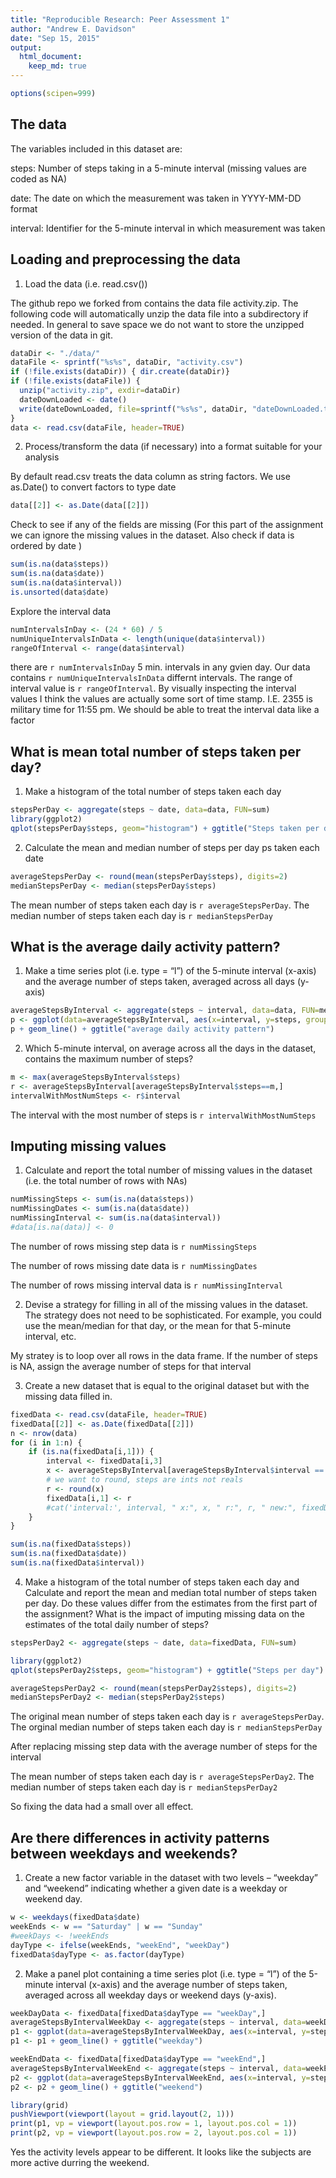 ```yaml
---
title: "Reproducible Research: Peer Assessment 1"
author: "Andrew E. Davidson"
date: "Sep 15, 2015"
output: 
  html_document:
    keep_md: true
---
```

```r
options(scipen=999)
```

## The data
The variables included in this dataset are:

steps: Number of steps taking in a 5-minute interval (missing values are coded as NA)

date: The date on which the measurement was taken in YYYY-MM-DD format

interval: Identifier for the 5-minute interval in which measurement was taken

## Loading and preprocessing the data
1. Load the data (i.e. read.csv())

The github repo we forked from contains the data file activity.zip. 
The following code will automatically unzip the data file into a subdirectory
if needed. In general to save space we do not want to store the unzipped version 
of the data in git.


```r
dataDir <- "./data/"
dataFile <- sprintf("%s%s", dataDir, "activity.csv")
if (!file.exists(dataDir)) { dir.create(dataDir)}
if (!file.exists(dataFile)) {
  unzip("activity.zip", exdir=dataDir)
  dateDownLoaded <- date()
  write(dateDownLoaded, file=sprintf("%s%s", dataDir, "dateDownLoaded.txt"))
}
data <- read.csv(dataFile, header=TRUE)
```

2. Process/transform the data (if necessary) into a format suitable for your analysis

By default read.csv treats the data column as string
factors. We use as.Date() to convert factors to type date
```r
data[[2]] <- as.Date(data[[2]])
```

Check to see if any of the fields are missing (For this part of the assignment we can ignore the missing values in the dataset. Also check if data is ordered by date
)
```r
sum(is.na(data$steps))
sum(is.na(data$date))
sum(is.na(data$interval))
is.unsorted(data$date)
```

Explore the interval data
```r
numIntervalsInDay <- (24 * 60) / 5
numUniqueIntervalsInData <- length(unique(data$interval))
rangeOfInterval <- range(data$interval)
```
there are `r numIntervalsInDay` 5 min. intervals in any gvien day. Our data
contains `r numUniqueIntervalsInData` differnt intervals. The range of interval
value is `r rangeOfInterval`. By visually inspecting the interval values I think
the values are actually some sort of time stamp. I.E. 2355 is military time for 
11:55 pm. We should be able to treat the interval data like a factor

## What is mean total number of steps taken per day?

1. Make a histogram of the total number of steps taken each day
```r
stepsPerDay <- aggregate(steps ~ date, data=data, FUN=sum)
library(ggplot2)
qplot(stepsPerDay$steps, geom="histogram") + ggtitle("Steps taken per day")
```

2. Calculate the mean and median number of steps per day ps taken each date
```r
averageStepsPerDay <- round(mean(stepsPerDay$steps), digits=2)
medianStepsPerDay <- median(stepsPerDay$steps)
```
The mean number of steps taken each day is `r averageStepsPerDay`.
The median number of steps taken each day is `r medianStepsPerDay`


## What is the average daily activity pattern?

1. Make a time series plot (i.e. type = "l") of the 5-minute interval (x-axis) and the average number of steps taken, averaged across all days (y-axis)
```r
averageStepsByInterval <- aggregate(steps ~ interval, data=data, FUN=mean)
p <- ggplot(data=averageStepsByInterval, aes(x=interval, y=steps, group=1))
p + geom_line() + ggtitle("average daily activity pattern")
```

2. Which 5-minute interval, on average across all the days in the dataset, contains the maximum number of steps?
```r
m <- max(averageStepsByInterval$steps)
r <- averageStepsByInterval[averageStepsByInterval$steps==m,]
intervalWithMostNumSteps <- r$interval
```
The interval with the most number of steps is `r intervalWithMostNumSteps`

## Imputing missing values
1. Calculate and report the total number of missing values in the dataset (i.e. the total number of rows with NAs)
```r
numMissingSteps <- sum(is.na(data$steps))
numMissingDates <- sum(is.na(data$date))
numMissingInterval <- sum(is.na(data$interval))
#data[is.na(data)] <- 0
```
The number of rows missing step data is `r numMissingSteps`

The number of rows missing date data is `r numMissingDates`

The number of rows missing interval data is `r numMissingInterval`

2. Devise a strategy for filling in all of the missing values in the dataset. 
The strategy does not need to be sophisticated. For example, you could use the 
mean/median for that day, or the mean for that 5-minute interval, etc.

My stratey is to loop over all rows in the data frame. If the number of steps
is NA, assign the average number of steps for that interval

3. Create a new dataset that is equal to the original dataset but with the 
missing data filled in.
```r
fixedData <- read.csv(dataFile, header=TRUE)
fixedData[[2]] <- as.Date(fixedData[[2]])
n <- nrow(data)
for (i in 1:n) {
    if (is.na(fixedData[i,1])) {
        interval <- fixedData[i,3]
        x <- averageStepsByInterval[averageStepsByInterval$interval == interval,]$steps
        # we want to round, steps are ints not reals
        r <- round(x)
        fixedData[i,1] <- r
        #cat('interval:', interval, " x:", x, " r:", r, " new:", fixedData[i,1], "\n")
    }
}

sum(is.na(fixedData$steps))
sum(is.na(fixedData$date))
sum(is.na(fixedData$interval))
```

4. Make a histogram of the total number of steps taken each day and Calculate 
and report the mean and median total number of steps taken per day. Do these 
values differ from the estimates from the first part of the assignment? 
What is the impact of imputing missing data on the estimates of the total daily 
number of steps?

```r
stepsPerDay2 <- aggregate(steps ~ date, data=fixedData, FUN=sum)

library(ggplot2)
qplot(stepsPerDay2$steps, geom="histogram") + ggtitle("Steps per day")

averageStepsPerDay2 <- round(mean(stepsPerDay2$steps), digits=2)
medianStepsPerDay2 <- median(stepsPerDay2$steps)
```
The original mean number of steps taken each day is `r averageStepsPerDay`.
The orginal median number of steps taken each day is `r medianStepsPerDay`

After replacing missing step data with the average number of steps for the 
interval

The mean number of steps taken each day is `r averageStepsPerDay2`.
The median number of steps taken each day is `r medianStepsPerDay2`

So fixing the data had a small over all effect.

## Are there differences in activity patterns between weekdays and weekends?

1. Create a new factor variable in the dataset with two levels – “weekday” and 
“weekend” indicating whether a given date is a weekday or weekend day.


```r
w <- weekdays(fixedData$date) 
weekEnds <- w == "Saturday" | w == "Sunday"
#weekDays <- !weekEnds
dayType <- ifelse(weekEnds, "weekEnd", "weekDay")
fixedData$dayType <- as.factor(dayType)
```

2. Make a panel plot containing a time series plot (i.e. type = "l") of the 5-minute interval (x-axis) and the average number of steps taken, averaged across all weekday days or weekend days (y-axis).

```r
weekDayData <- fixedData[fixedData$dayType == "weekDay",]
averageStepsByIntervalWeekDay <- aggregate(steps ~ interval, data=weekDayData, FUN=mean)
p1 <- ggplot(data=averageStepsByIntervalWeekDay, aes(x=interval, y=steps, group=1)) 
p1 <- p1 + geom_line() + ggtitle("weekday")

weekEndData <- fixedData[fixedData$dayType == "weekEnd",]
averageStepsByIntervalWeekEnd <- aggregate(steps ~ interval, data=weekEndData, FUN=mean)
p2 <- ggplot(data=averageStepsByIntervalWeekEnd, aes(x=interval, y=steps, group=1))
p2 <- p2 + geom_line() + ggtitle("weekend")

library(grid)
pushViewport(viewport(layout = grid.layout(2, 1)))
print(p1, vp = viewport(layout.pos.row = 1, layout.pos.col = 1))
print(p2, vp = viewport(layout.pos.row = 2, layout.pos.col = 1))
```
Yes the activity levels appear to be different. It looks like the subjects are
more active durring the weekend.
